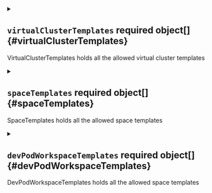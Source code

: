 

<Metadata />


<PartialDefaultVirtualClusterTemplate />



<details className="config-field" data-expandable="true">
<summary>

## `virtualClusterTemplates` <span className="config-field-required" data-required="true">required</span> <span className="config-field-type">object[]</span> <span className="config-field-default"></span> <span className="config-field-enum"></span> {#virtualClusterTemplates}

VirtualClusterTemplates holds all the allowed virtual cluster templates

</summary>

<PartialVirtualClusterTemplatesreference />


</details>


<PartialDefaultSpaceTemplate />



<details className="config-field" data-expandable="true">
<summary>

## `spaceTemplates` <span className="config-field-required" data-required="true">required</span> <span className="config-field-type">object[]</span> <span className="config-field-default"></span> <span className="config-field-enum"></span> {#spaceTemplates}

SpaceTemplates holds all the allowed space templates

</summary>

<PartialSpaceTemplatesreference />


</details>


<PartialDefaultDevPodWorkspaceTemplate />



<details className="config-field" data-expandable="true">
<summary>

## `devPodWorkspaceTemplates` <span className="config-field-required" data-required="true">required</span> <span className="config-field-type">object[]</span> <span className="config-field-default"></span> <span className="config-field-enum"></span> {#devPodWorkspaceTemplates}

DevPodWorkspaceTemplates holds all the allowed space templates

</summary>

<PartialDevPodWorkspaceTemplatesreference />


</details>
